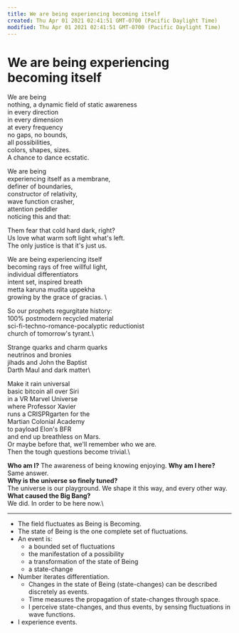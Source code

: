 ```yaml
---
title: We are being experiencing becoming itself
created: Thu Apr 01 2021 02:41:51 GMT-0700 (Pacific Daylight Time)
modified: Thu Apr 01 2021 02:41:51 GMT-0700 (Pacific Daylight Time)
---
```


# We are being experiencing becoming itself

We are being \
nothing,
a dynamic field
of static awareness \
in every direction \
in every dimension \
at every frequency \
no gaps, no bounds, \
all possibilities, \
colors, shapes, sizes. \
A chance to dance ecstatic.

We are being \
experiencing itself as a membrane, \
definer of boundaries, \
constructor of relativity, \
wave function crasher, \
attention peddler \
noticing this and that:

Them fear that cold hard dark, right? \
Us love what warm soft light what's left. \
The only justice is that it's just us.

We are being experiencing itself \
becoming rays of free willful light, \
individual differentiators \
intent set, inspired breath \
metta karuna mudita uppekha \
growing by the grace of gracias. \

So our prophets regurgitate history:\
100% postmodern recycled material\
sci-fi-techno-romance-pocalyptic reductionist\
church of tomorrow's tyrant.\

Strange quarks and charm quarks\
neutrinos and bronies\
jihads and John the Baptist\
Darth Maul and dark matter\

Make it rain universal \
basic bitcoin all over Siri \
in a VR Marvel Universe\
where Professor Xavier\
runs a CRISPRgarten for the\
Martian Colonial Academy\
to payload Elon's BFR\
and end up breathless on Mars.\
Or maybe before that, we'll remember who we are.\
Then the tough questions become trivial.\

**Who am I?**
The awareness of being knowing enjoying.
**Why am I here?**\
Same answer.\
**Why is the universe so finely tuned?**\
The universe is our playground. We shape it this way, and every other way.\
**What caused the Big Bang?**\
We did. In order to be here now.\

---

- The field fluctuates as Being is Becoming.
- The state of Being is the one complete set of fluctuations.
- An event is:
  - a bounded set of fluctuations
  - the manifestation of a possibility
  - a transformation of the state of Being
  - a state-change
- Number iterates differentiation.
  - Changes in the state of Being (state-changes) can be described discretely as events.
  - Time measures the propagation of state-changes through space.
  - I perceive state-changes, and thus events, by sensing fluctuations in wave functions.
- I experience events.
